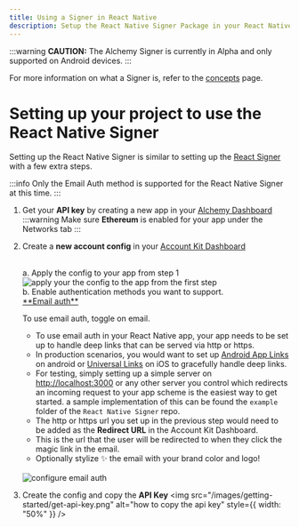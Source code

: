 ```yaml
---
title: Using a Signer in React Native
description: Setup the React Native Signer Package in your React Native Project
---
```


:::warning
**CAUTION:** The Alchemy Signer is currently in Alpha and only supported on Android devices.
:::

For more information on what a Signer is, refer to the [concepts](/concepts/smart-account-signer) page.

# Setting up your project to use the React Native Signer

Setting up the React Native Signer is similar to setting up the [React Signer](/signer/quickstart) with a few extra steps.

:::info
Only the Email Auth method is supported for the React Native Signer at this time.
:::

1.  Get your **API key** by creating a new app in your [Alchemy Dashboard](https://dashboard.alchemy.com/apps)
    :::warning
    Make sure **Ethereum** is enabled for your app under the Networks tab
    :::

2.  Create a **new account config** in your [Account Kit Dashboard](https://dashboard.alchemy.com/accounts)

    <br />
    a. Apply the config to your app from step 1
    <img
      src="/images/getting-started/apply-config-to-app.png"
      alt="apply your the config to the app from the first step"
      style={{ width: "50%" }}
    />
    <br />
    b. Enable authentication methods you want to support.

    <br />
    <u>**Email auth**</u>

    To use email auth, toggle on email.

    - To use email auth in your React Native app, your app needs to be set up to handle deep links that can be served via http or https.
    - In production scenarios, you would want to set up [Android App Links](https://developer.android.com/training/app-links) on android or [Universal Links](https://developer.apple.com/documentation/xcode/supporting-universal-links-in-your-app) on iOS to gracefully handle deep links.
    - For testing, simply setting up a simple server on [http://localhost:3000](http://localhost:3000/) or any other server you control which redirects an incoming request to your app scheme is the easiest way to get started.
      a sample implementation of this can be found the `example` folder of the `React Native Signer` repo.
    - The http or https url you set up in the previous step would need to be added as the **Redirect URL** in the Account Kit Dashboard.
    - This is the url that the user will be redirected to when they click the magic link in the email.
    - Optionally stylize ✨ the email with your brand color and logo!

    <br />
    <img
      src="/images/getting-started/email-auth-setup.png"
      alt="configure email auth"
      style={{ width: "50%" }}
    />
    <br />

3.  Create the config and copy the **API Key**
    <img
      src="/images/getting-started/get-api-key.png"
      alt="how to copy the api key"
      style={{ width: "50%" }}
    />
